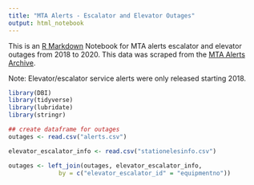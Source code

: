 ```yaml
---
title: "MTA Alerts - Escalator and Elevator Outages"
output: html_notebook
---
```


This is an [R Markdown](http://rmarkdown.rstudio.com) Notebook for MTA alerts escalator and elevator outages from 2018 to 2020. This data was scraped from the [MTA Alerts Archive](https://mymtaalerts.com/archive).

Note: Elevator/escalator service alerts were only released starting 2018.

```r
library(DBI)
library(tidyverse)
library(lubridate)
library(stringr)

## create dataframe for outages
outages <- read.csv("alerts.csv")

elevator_escalator_info <- read.csv("stationelesinfo.csv")

outages <- left_join(outages, elevator_escalator_info, 
              by = c("elevator_escalator_id" = "equipmentno"))

```


